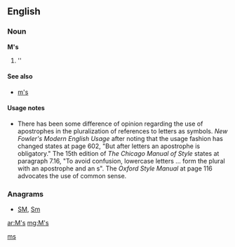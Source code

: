 {{also|Appendix:Variations of "ms"}}

==English==

===Noun===
'''M's'''

# ''{{plural of|[[M]]}}

====See also====
*[[m's]]

====Usage notes====
*There has been some difference of opinion regarding the use of apostrophes in the pluralization of references to letters as symbols.  ''New Fowler's Modern English Usage'' after noting that the usage fashion has changed states at page 602, "But after letters an apostrophe is obligatory."    The 15th edition of ''The Chicago Manual of Style'' states at paragraph 7.16, "To avoid confusion, lowercase letters ... form the plural with an apostrophe and an s".  The ''Oxford Style Manual'' at page 116 advocates the use of common sense.

===Anagrams===
* [[SM#English|SM]], [[Sm#English|Sm]]

[[Category:English terms spelled with '|ms]]

[[ar:M's]]
[[mg:M's]]